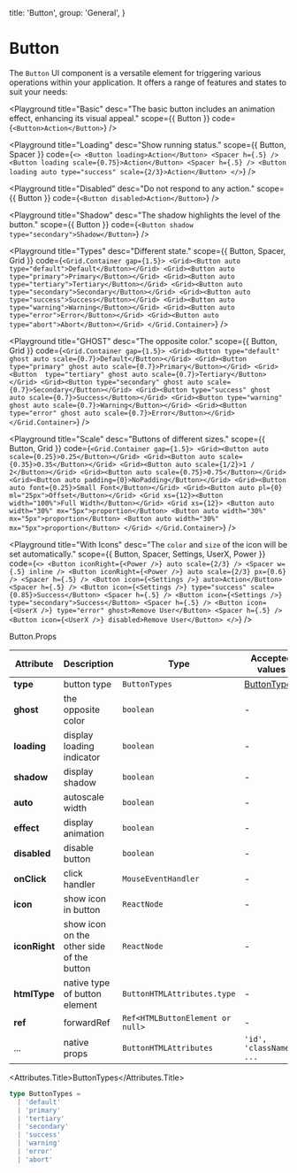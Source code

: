 
  title: 'Button',
  group: 'General',
}

# Button

The `Button` UI component is a versatile element for triggering various operations within your application. It offers a range of features and states to suit your needs:


<Playground
  title="Basic"
  desc="The basic button includes an animation effect, enhancing its visual appeal."
  scope={{ Button }}
  code={`
<Button>Action</Button>
`}
/>

<Playground
  title="Loading"
  desc="Show running status."
  scope={{ Button, Spacer }}
  code={`
<>
  <Button loading>Action</Button>
  <Spacer h={.5} />
  <Button loading scale={0.75}>Action</Button>
  <Spacer h={.5} />
  <Button loading auto type="success" scale={2/3}>Action</Button>
</>
`}
/>

<Playground
  title="Disabled"
  desc="Do not respond to any action."
  scope={{ Button }}
  code={`
<Button disabled>Action</Button>
`}
/>

<Playground
  title="Shadow"
  desc="The shadow highlights the level of the button."
  scope={{ Button }}
  code={`
<Button shadow type="secondary">Shadow</Button>
`}
/>

<Playground
  title="Types"
  desc="Different state."
  scope={{ Button, Spacer, Grid }}
  code={`
<Grid.Container gap={1.5}>
  <Grid><Button auto type="default">Default</Button></Grid>
  <Grid><Button auto type="primary">Primary</Button></Grid>
  <Grid><Button auto type="tertiary">Tertiary</Button></Grid>
  <Grid><Button auto type="secondary">Secondary</Button></Grid>
  <Grid><Button auto type="success">Success</Button></Grid>
  <Grid><Button auto type="warning">Warning</Button></Grid>
  <Grid><Button auto type="error">Error</Button></Grid>
  <Grid><Button auto type="abort">Abort</Button></Grid>
</Grid.Container>
`}
/>

<Playground
  title="GHOST"
  desc="The opposite color."
  scope={{ Button, Grid }}
  code={`
<Grid.Container gap={1.5}>
  <Grid><Button type="default" ghost auto scale={0.7}>Default</Button></Grid>
  <Grid><Button type="primary" ghost auto scale={0.7}>Primary</Button></Grid>
  <Grid><Button  type="tertiary" ghost auto scale={0.7}>Tertiary</Button></Grid>
  <Grid><Button type="secondary" ghost auto scale={0.7}>Secondary</Button></Grid>
  <Grid><Button type="success" ghost auto scale={0.7}>Success</Button></Grid>
  <Grid><Button type="warning" ghost auto scale={0.7}>Warning</Button></Grid>
  <Grid><Button type="error" ghost auto scale={0.7}>Error</Button></Grid>
</Grid.Container>
`}
/>

<Playground
  title="Scale"
  desc="Buttons of different sizes."
  scope={{ Button, Grid }}
  code={`
<Grid.Container gap={1.5}>
  <Grid><Button auto scale={0.25}>0.25</Button></Grid>
  <Grid><Button auto scale={0.35}>0.35</Button></Grid>
  <Grid><Button auto scale={1/2}>1 / 2</Button></Grid>
  <Grid><Button auto scale={0.75}>0.75</Button></Grid>
  <Grid><Button auto padding={0}>NoPadding</Button></Grid>
  <Grid><Button auto font={0.25}>Small Font</Button></Grid>
  <Grid><Button auto pl={0} ml="25px">Offset</Button></Grid>
  <Grid xs={12}><Button width="100%">Full Width</Button></Grid>
  <Grid xs={12}>
    <Button auto width="30%" mx="5px">proportion</Button>
    <Button auto width="30%" mx="5px">proportion</Button>
    <Button auto width="30%" mx="5px">proportion</Button>
  </Grid>
</Grid.Container>
`}
/>

<Playground
  title="With Icons"
  desc="The `color` and `size` of the icon will be set automatically."
  scope={{ Button, Spacer, Settings, UserX, Power }}
  code={`
<>
  <Button iconRight={<Power />} auto scale={2/3} />
  <Spacer w={.5} inline />
  <Button iconRight={<Power />} auto scale={2/3} px={0.6} />
  <Spacer h={.5} />
  <Button icon={<Settings />} auto>Action</Button>
  <Spacer h={.5} />
  <Button icon={<Settings />} type="success" scale={0.85}>Success</Button>
  <Spacer h={.5} />
  <Button icon={<Settings />} type="secondary">Success</Button>
  <Spacer h={.5} />
  <Button icon={<UserX />} type="error" ghost>Remove User</Button>
  <Spacer h={.5} />
  <Button icon={<UserX />} disabled>Remove User</Button>
</>
`}
/>

<Attributes edit="/app/en-us/components/button.mdx">
<Attributes.Title>Button.Props</Attributes.Title>

| Attribute     | Description                               | Type                             | Accepted values             | Default   |
| ------------- | ----------------------------------------- | -------------------------------- | --------------------------- | --------- |
| **type**      | button type                               | `ButtonTypes`                    | [ButtonTypes](#buttontypes) | `default` |
| **ghost**     | the opposite color                        | `boolean`                        | -                           | `false`   |
| **loading**   | display loading indicator                 | `boolean`                        | -                           | `false`   |
| **shadow**    | display shadow                            | `boolean`                        | -                           | `false`   |
| **auto**      | autoscale width                           | `boolean`                        | -                           | `false`   |
| **effect**    | display animation                         | `boolean`                        | -                           | `true`    |
| **disabled**  | disable button                            | `boolean`                        | -                           | `false`   |
| **onClick**   | click handler                             | `MouseEventHandler`              | -                           | -         |
| **icon**      | show icon in button                       | `ReactNode`                      | -                           | -         |
| **iconRight** | show icon on the other side of the button | `ReactNode`                      | -                           | -         |
| **htmlType**  | native type of button element             | `ButtonHTMLAttributes.type`      | -                           | `button`  |
| **ref**       | forwardRef                                | `Ref<HTMLButtonElement or null>` | -                           | -         |
| ...           | native props                              | `ButtonHTMLAttributes`           | `'id', 'className', ...`    | -         |

<Attributes.Title>ButtonTypes</Attributes.Title>

```ts
type ButtonTypes =
  | 'default'
  | 'primary'
  | 'tertiary'
  | 'secondary'
  | 'success'
  | 'warning'
  | 'error'
  | 'abort'
```

</Attributes>
